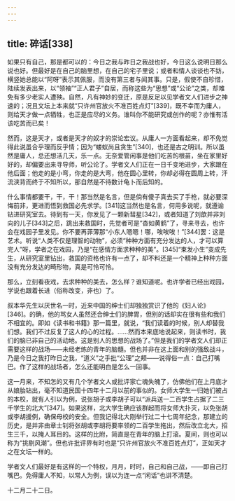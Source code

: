 ```yaml
---
---
---
```

title: 碎话[338]
---




如果只有自己，那是都可以的：今日之我与昨日之我战也好，今日这么说明日那么说也好。但最好是在自己的脑里想，在自己的宅子里说；或者和情人谈谈也不妨，横竖她总能以“阿呀”表示其佩服，而没有第三者与闻其事。只是，假使不自珍惜，陆续发表出来，以“领袖”“正人君子”自居，而称这些为“思想”或“公论”之类，却难免有多少老实人遭殃。自然，凡有神妙的变迁，原是反足以见学者文人们进步之神速的；况且文坛上本来就“只许州官放火不准百姓点灯”[339]，既不幸而为庸人，则给天才做一点牺牲，也正是应尽的义务。谁叫你不能研究或创作的呢？亦惟有活该吃苦而已矣！

然而，这是天才，或者是天才的奴才的崇论宏议。从庸人一方面看起来，却不免觉得此说虽合乎理而反乎情；因为“蝼蚁尚且贪生”[340]，也还是古之明训。所以虽然是庸人，总还想活几天，乐一点。无奈爱管闲事是他们吃苦的根苗，坐在家里好好的，却偏要出来寻导师，听公论了。学者文人们正在一日千变地进步，大家跟在他后面；他走的是小弯，你走的是大弯，他在圆心里转，你却必得在圆周上转，汗流浃背而终于不知所以，那自然是不待数计龟卜而后知的。

什么事情都要干，干，干！那当然是名言，但是倘有傻子真去买了手枪，就必要深悔前非，更进而悟到救国必先求学。[341]这当然也是名言，何用多说呢，就遵谕钻进研究室去。待到有一天，你发见了一颗新彗星[342]，或者知道了刘歆并非刘向的儿子[343]之后，跳出来救国时，先觉者可是“杳如黄鹤”了，寻来寻去，也许会在戏园子里发见。你不要再菲薄那“小东人嗯嗯！哪，唉唉唉！”[344]罢：这是艺术。听说“人类不仅是理智的动物”，必须“种种方面有充分发达的人，才可以算完人”呀，学者之在戏园，乃是“在感情方面求种种的美”。[345]“束发小生”变成先生，从研究室里钻出，救国的资格也许有一点了，却不料还是一个精神上种种方面没有充分发达的畸形物，真是可怜可怜。

那么，立刻看夜戏，去求种种的美去，怎么样？谁知道呢。也许学者已经出戏园，学说也跟着长进（俗称改变，非也）了。

叔本华先生以厌世名一时，近来中国的绅士们却独独赏识了他的《妇人论》[346]。的确，他的骂女人虽然还合绅士们的脾胃，但别的话却实在很有些和我们不相宜的。即如《读书和书籍》那一篇里，就说，“我们读着的时候，别人却替我们想。我们不过反复了这人的心的过程。……然而本来底地说起来，则读书时，我们的脑已非自己的活动地。这是别人的思想的战场了。”但是我们的学者文人们却正需要这样的战场——未经老练的青年的脑髓。但也并非在这上面和别的强敌战斗，乃是今日之我打昨日之我，“道义”之手批“公理”之颊——说得俗一点：自己打嘴巴。作了这样的战场者，怎么还能明白是怎么一回事。

这一月来，不知怎的又有几个学者文人或批评家亡魂失魄了，仿佛他们在上月底才从娘胎钻出，毫不知道民国十四年十二月以前的事似的。女师大学生一归她们被占的本校，就有人引以为例，说张胡子或李胡子可以“派兵送一二百学生占据了二三千学生的北大”[347]。如果这样，北大学生确应该群起而将女师大扑灭，以免张胡或李胡援例，确保母校的安全。但我记得北大刚举行过二十七周年纪念，那建立的历史，是并非由章士钊将张胡或李胡将要率领的二百学生拖出，然后改立北大，招生三千，以掩人耳目的。这样的比附，简直是在青年的脑上打滚。夏间，则也可以称为“挑剔风潮”。但也许批评界有时也是“只许州官放火不准百姓点灯”，正如天才之在文坛一样的。

学者文人们最好是有这样的一个特权，月月，时时，自己和自己战，——即自己打嘴巴。免得庸人不知，以常人为例，误以为连一点“闲话”也讲不清楚。

十二月二十二日。